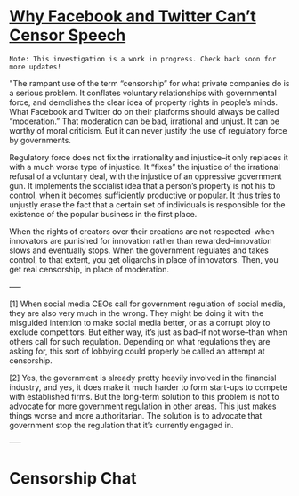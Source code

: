 
# [Why Facebook and Twitter Can’t Censor Speech](https://objectivismindepth.com/2019/05/12/facebook-and-twitter-cant-censor-speech/)

```
Note: This investigation is a work in progress. Check back soon for more updates!
```

"The rampant use of the term “censorship” for what private companies do is a serious problem. It conflates voluntary
relationships with governmental force, and demolishes the clear idea of property rights in people’s minds. What Facebook
and Twitter do on their platforms should always be called “moderation.” That moderation can be bad, irrational and
unjust. It can be worthy of moral criticism. But it can never justify the use of regulatory force by governments.

Regulatory force does not fix the irrationality and injustice–it only replaces it with a much worse type of injustice.
It “fixes” the injustice of the irrational refusal of a voluntary deal, with the injustice of an oppressive government
gun. It implements the socialist idea that a person’s property is not his to control, when it becomes sufficiently
productive or popular. It thus tries to unjustly erase the fact that a certain set of individuals is responsible for the
existence of the popular business in the first place.

When the rights of creators over their creations are not respected–when innovators are punished for innovation rather
than rewarded–innovation slows and eventually stops. When the government regulates and takes control, to that extent,
you get oligarchs in place of innovators. Then, you get real censorship, in place of moderation.

—–

[1] When social media CEOs call for government regulation of social media, they are also very much in the wrong. They
might be doing it with the misguided intention to make social media better, or as a corrupt ploy to exclude competitors.
But either way, it’s just as bad–if not worse–than when others call for such regulation. Depending on what regulations
they are asking for, this sort of lobbying could properly be called an attempt at censorship.

[2] Yes, the government is already pretty heavily involved in the financial industry, and yes, it does make it much
harder to form start-ups to compete with established firms. But the long-term solution to this problem is not to
advocate for more government regulation in other areas. This just makes things worse and more authoritarian. The
solution is to advocate that government stop the regulation that it’s currently engaged in.

—–


# Censorship Chat

<ChatRoom channel="censorship" title="Censorship Chatroom"/>
